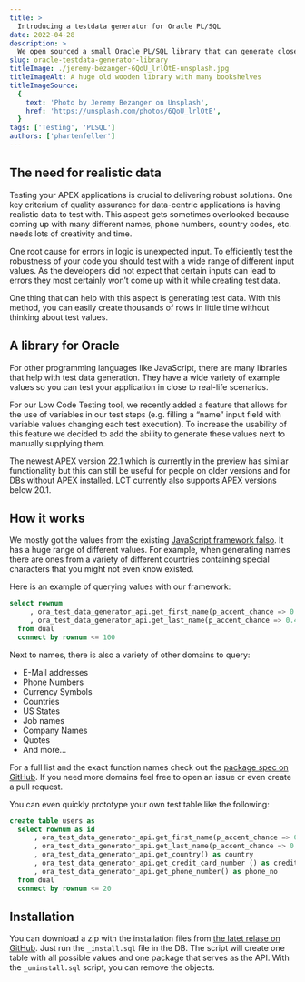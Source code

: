 ```yaml
---
title: >
  Introducing a testdata generator for Oracle PL/SQL
date: 2022-04-28
description: >
  We open sourced a small Oracle PL/SQL library that can generate close-to-life test data.
slug: oracle-testdata-generator-library
titleImage: ./jeremy-bezanger-6QoU_lrlOtE-unsplash.jpg
titleImageAlt: A huge old wooden library with many bookshelves
titleImageSource:
  {
    text: 'Photo by Jeremy Bezanger on Unsplash',
    href: 'https://unsplash.com/photos/6QoU_lrlOtE',
  }
tags: ['Testing', 'PLSQL']
authors: ['phartenfeller']
---
```


## The need for realistic data

Testing your APEX applications is crucial to delivering robust solutions. One key criterium of quality assurance for data-centric applications is having realistic data to test with. This aspect gets sometimes overlooked because coming up with many different names, phone numbers, country codes, etc. needs lots of creativity and time.

One root cause for errors in logic is unexpected input. To efficiently test the robustness of your code you should test with a wide range of different input values. As the developers did not expect that certain inputs can lead to errors they most certainly won’t come up with it while creating test data.

One thing that can help with this aspect is generating test data. With this method, you can easily create thousands of rows in little time without thinking about test values.

## A library for Oracle

For other programming languages like JavaScript, there are many libraries that help with test data generation. They have a wide variety of example values so you can test your application in close to real-life scenarios.

For our Low Code Testing tool, we recently added a feature that allows for the use of variables in our test steps (e.g. filling a “name” input field with variable values changing each test execution). To increase the usability of this feature we decided to add the ability to generate these values next to manually supplying them.

The newest APEX version 22.1 which is currently in the preview has similar functionality but this can still be useful for people on older versions and for DBs without APEX installed. LCT currently also supports APEX versions below 20.1.

## How it works

We mostly got the values from the existing [JavaScript framework falso](https://github.com/ngneat/falso). It has a huge range of different values. For example, when generating names there are ones from a variety of different countries containing special characters that you might not even know existed.

Here is an example of querying values with our framework:

```sql
select rownum
     , ora_test_data_generator_api.get_first_name(p_accent_chance => 0.4)
     , ora_test_data_generator_api.get_last_name(p_accent_chance => 0.4)
  from dual
  connect by rownum <= 100
```

Next to names, there is also a variety of other domains to query:

- E-Mail addresses
- Phone Numbers
- Currency Symbols
- Countries
- US States
- Job names
- Company Names
- Quotes
- And more…

For a full list and the exact function names check out the [package spec on GitHub](https://github.com/mt-ag/ora-test-data-generator/blob/main/src/ora_test_data_generator_api.pks). If you need more domains feel free to open an issue or even create a pull request.

You can even quickly prototype your own test table like the following:

```sql
create table users as
  select rownum as id
      , ora_test_data_generator_api.get_first_name(p_accent_chance => 0.05) as first_name
      , ora_test_data_generator_api.get_last_name(p_accent_chance => 0.05) as last_name
      , ora_test_data_generator_api.get_country() as country
      , ora_test_data_generator_api.get_credit_card_number () as credit_card_no
      , ora_test_data_generator_api.get_phone_number() as phone_no
  from dual
  connect by rownum <= 20
```

## Installation

You can download a zip with the installation files from [the latet relase on GitHub](https://github.com/mt-ag/ora-test-data-generator/releases). Just run the `_install.sql` file in the DB. The script will create one table with all possible values and one package that serves as the API. With the `_uninstall.sql` script, you can remove the objects.
